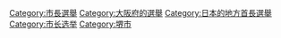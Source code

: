 [[Category:市長選舉|Category:市長選舉]]
[[Category:大阪府的選舉|Category:大阪府的選舉]]
[[Category:日本的地方首長選舉|Category:日本的地方首長選舉]]
[[Category:市长选举|Category:市长选举]]
[[Category:堺市|Category:堺市]]